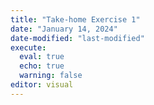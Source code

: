 ```yaml
---
title: "Take-home Exercise 1"
date: "January 14, 2024"
date-modified: "last-modified"
execute:
  eval: true
  echo: true
  warning: false
editor: visual
---
```

